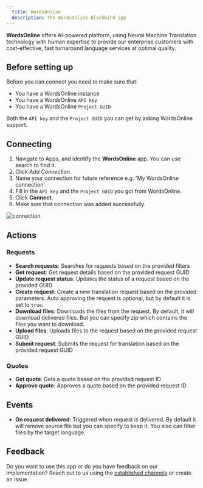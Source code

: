 ```yaml
---
  title: WordsOnline
  description: The WordsOnline Blackbird app
---
```


<LinkCard title="View on Github" target="_blank" href="https://github.com/bb-io/WordsOnline" icon="github" />

**WordsOnline** offers AI-powered platform, using Neural Machine Translation technology with human expertise to provide our enterprise customers with cost-effective, fast turnaround language services at optimal quality.

## Before setting up

Before you can connect you need to make sure that:

- You have a WordsOnline instance 
- You have a WordsOnline `API key`
- You have a WordsOnline `Project GUID`

Both the `API key` and the `Project GUID` you can get by asking WordsOnline support.

## Connecting

1. Navigate to Apps, and identify the **WordsOnline** app. You can use search to find it.
2. Click _Add Connection_.
3. Name your connection for future reference e.g. 'My WordsOnline connection'.
4. Fill in the `API key` and the `Project GUID` you got from WordsOnline.
5. Click **Connect**.
6. Make sure that connection was added successfully.

![connection](https://raw.githubusercontent.com/bb-io/WordsOnline/main//image/README/connection.png)

## Actions

### Requests 

- **Search requests**: Searches for requests based on the provided filters
- **Get request**: Get request details based on the provided request GUID
- **Update request status**: Updates the status of a request based on the provided GUID
- **Create request**: Create a new translation request based on the provided parameters. Auto approving the request is optional, but by default it is set to `true`.
- **Download files**: Downloads the files from the request. By default, it will download delivered files. But you can specify zip which contains the files you want to download.
- **Upload files**: Uploads files to the request based on the provided request GUID
- **Submit request**: Submits the request for translation based on the provided request GUID

### Quotes
- **Get quote**: Gets a quote based on the provided request ID
- **Approve quote**: Approves a quote based on the provided request ID

## Events

- **On request delivered**: Triggered when request is delivered. By default it will remove source file but you can specify to keep it. You also can filter files by the target language.

## Feedback

Do you want to use this app or do you have feedback on our implementation? Reach out to us using the [established channels](https://www.blackbird.io/) or create an issue.


